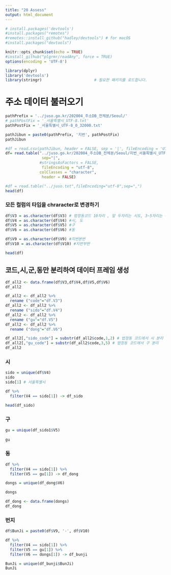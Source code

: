 ```yaml
---
title: "20 Assess"
output: html_document
---
```


```r
# install.packages('devtools')
#install.packages("remotes")
#remotes::install_github("hadley/devtools") # for macOS
#install.packages("devtools")
```

```r
knitr::opts_chunk$set(echo = TRUE)
#install_github("plgrmr/readAny", force = TRUE)
options(encoding = 'UTF-8')
```

```r
library(dplyr)
library('devtools')
library(stringr)                       # 필요한 패키지를 로드합니다.
```

# 주소 데이터 불러오기

```r
pathPrefix = '../juso.go.kr/202004_주소DB_전체분/Seoul/'
# pathPostFix = '_서울특별시_UTF-8.txt'
pathPostFix = '_서울특별시_UTF-8_0_32000.txt'

pathJibun = paste0(pathPrefix, '지번', pathPostFix)
pathJibun

#df = read.csv(pathJibun, header = FALSE, sep = '|', fileEncoding = 'UTF-8')
df= read.table("../juso.go.kr/202004_주소DB_전체분/Seoul/지번_서울특별시_UTF-8_0_32000.txt",
                sep="|",
               #stringsAsFactors = FALSE,
                fileEncoding = "utf-8",
               colClasses = "character",
                header = FALSE)

#df = read.table("../juso.txt",fileEncoding="utf-8",sep=",")
head(df)
```
### 모든 컬럼의 타입을 chraracter로 변경하기
```r
df$V3 = as.character(df$V3) # 법정동코드 10자리 , 앞 두자리는 시도, 3~5자리는 구
df$V4 = as.character(df$V4) #시, 도
df$V5 = as.character(df$V5) #구
df$V6 = as.character(df$V6) #동

df$V9 = as.character(df$V9) #지번본번
df$V10 = as.character(df$V10) #지번부번

head(df)
```

## 코드,시,군,동만 분리하여 데이터 프레임 생성

```r
df_all2 <- data.frame(df$V3,df$V4,df$V5,df$V6)
df_all2
```

```r
df_all2 <- df_all2 %>%
  rename ("code"="df.V3")
df_all2 <- df_all2 %>%
  rename ("sido"="df.V4")
df_all2 <- df_all2 %>%
  rename ("gu"="df.V5")
df_all2 <- df_all2 %>%
  rename ("dong"="df.V6")
```

```r
df_all2[,"sido_code"] = substr(df_all2$code,1,2) # 법정동 코드에서 시 분리
df_all2[,"gu_code"] = substr(df_all2$code,3,5) # 법정동 코드에서 구 분리
df_all2
```


### 시
```r
sido = unique(df$V4)
sido
sido[1] # 서울특별시 

df %>%
  filter(V4 == sido[1]) -> df_sido

head(df_sido)
```


### 구
```r
gu = unique(df_sido1$V5)
  
gu
```
### 동
```r
df %>%
  filter(V4 == sido[1]) %>% 
  filter(V5 == gu[1]) -> df_dong

dongs = unique(df_dong$V6)

dongs

df_dong <- data.frame(dongs)
df_dong
```

### 번지

```r

df$BunJi = paste0(df$V9, '-', df$V10)

df %>%
  filter(V4 == sido[1]) %>% 
  filter(V5 == gu[1]) %>% 
  filter(V6 == dongs[1]) -> df_bunji

BunJi = unique(df_bunji$BunJi)
BunJi

```

